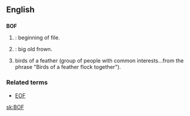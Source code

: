 ==English==

==={{initialism}}===
{{wikipedia}}
'''BOF'''

# {{context|Computing}}: beginning of file.
# {{internet}}: big old frown.
# birds of a feather (group of people with common interests...from the phrase "Birds of a feather flock together").

===Related terms===
*[[EOF]]

[[sk:BOF]]